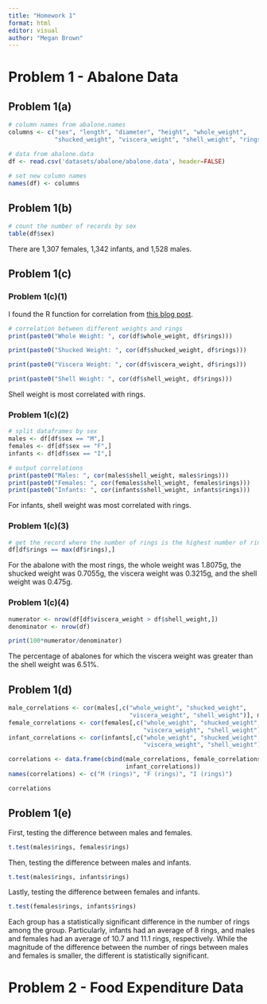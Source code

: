 ```yaml
---
title: "Homework 1"
format: html
editor: visual
author: "Megan Brown"
---
```


# Problem 1 - Abalone Data

## Problem 1(a)

```r

# column names from abalone.names
columns <- c("sex", "length", "diameter", "height", "whole_weight",
             "shucked_weight", "viscera_weight", "shell_weight", "rings")

# data from abalone.data
df <- read.csv('datasets/abalone/abalone.data', header=FALSE)

# set new column names
names(df) <- columns
```

## Problem 1(b)

```r

# count the number of records by sex 
table(df$sex)
```

There are 1,307 females, 1,342 infants, and 1,528 males.

## Problem 1(c)

### Problem 1(c)(1)

I found the R function for correlation from [this blog post](https://statsandr.com/blog/correlation-coefficient-and-correlation-test-in-r/).

```r

# correlation between different weights and rings
print(paste0("Whole Weight: ", cor(df$whole_weight, df$rings)))

print(paste0("Shucked Weight: ", cor(df$shucked_weight, df$rings)))

print(paste0("Viscera Weight: ", cor(df$viscera_weight, df$rings)))

print(paste0("Shell Weight: ", cor(df$shell_weight, df$rings)))

```

Shell weight is most correlated with rings.

### Problem 1(c)(2)

```r
# split dataframes by sex
males <- df[df$sex == "M",]
females <- df[df$sex == "F",]
infants <- df[df$sex == "I",]

# output correlations
print(paste0("Males: ", cor(males$shell_weight, males$rings)))
print(paste0("Females: ", cor(females$shell_weight, females$rings)))
print(paste0("Infants: ", cor(infants$shell_weight, infants$rings)))

```

For infants, shell weight was most correlated with rings.

### Problem 1(c)(3)

```r
# get the record where the number of rings is the highest number of rings
df[df$rings == max(df$rings),]
```

For the abalone with the most rings, the whole weight was 1.8075g, the shucked weight was 0.7055g, the viscera weight was 0.3215g, and the shell weight was 0.475g.

### Problem 1(c)(4)

```r
numerator <- nrow(df[df$viscera_weight > df$shell_weight,]) 
denominator <- nrow(df)

print(100*numerator/denominator)
```

The percentage of abalones for which the viscera weight was greater than the shell weight was 6.51%.

## Problem 1(d)

```r


male_correlations <- cor(males[,c("whole_weight", "shucked_weight",
                                  "viscera_weight", "shell_weight")], males$rings)
female_correlations <- cor(females[,c("whole_weight", "shucked_weight", 
                                      "viscera_weight", "shell_weight")], females$rings)
infant_correlations <- cor(infants[,c("whole_weight", "shucked_weight", 
                                      "viscera_weight", "shell_weight")], infants$rings)

correlations <- data.frame(cbind(male_correlations, female_correlations,
                                 infant_correlations))
names(correlations) <- c("M (rings)", "F (rings)", "I (rings)")

correlations
```

## Problem 1(e)

First, testing the difference between males and females.

```r
t.test(males$rings, females$rings)
```

Then, testing the difference between males and infants.

```r
t.test(males$rings, infants$rings)
```

Lastly, testing the difference between females and infants.

```r
t.test(females$rings, infants$rings)
```

Each group has a statistically significant difference in the number of rings among the group. Particularly, infants had an average of 8 rings, and males and females had an average of 10.7 and 11.1 rings, respectively. While the magnitude of the difference between the number of rings between males and females is smaller, the different is statistically significant.

# Problem 2 - Food Expenditure Data

